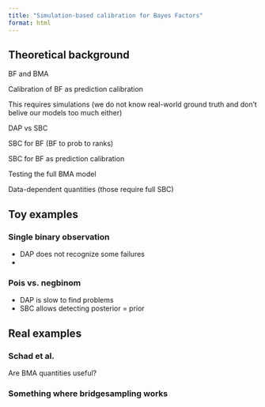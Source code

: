 ```yaml
---
title: "Simulation-based calibration for Bayes Factors"
format: html
---
```


## Theoretical background

BF and BMA

Calibration of BF as prediction calibration

This requires simulations (we do not know real-world ground truth and don't belive our models too much either)

DAP vs SBC

SBC for BF (BF to prob to ranks)

SBC for BF as prediction calibration

Testing the full BMA model

Data-dependent quantities (those require full SBC)

## Toy examples

### Single binary observation

- DAP does not recognize some failures
-

### Pois vs. negbinom

- DAP is slow to find problems
- SBC allows detecting posterior = prior


## Real examples

### Schad et al.

Are BMA quantities useful?

### Something where bridgesampling works
